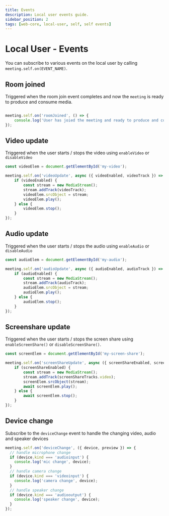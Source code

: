 ```yaml
---
title: Events
description: Local user events guide.
sidebar_position: 2
tags: [web-core, local-user, self, self events]
---
```



# Local User - Events

You can subscribe to various events on the local user by calling `meeting.self.on(EVENT_NAME)`.

## Room joined

Triggered when the room join event completes and now the `meeting` is ready to produce and consume media.

```js

meeting.self.on('roomJoined', () => {
    console.log('User has joied the meeting and ready to produce and consume media');
});
```

## Video update

Triggered when the user starts / stops the video using `enableVideo` or `disableVideo`

```js
const videoElem = document.getElementById('my-video');

meeting.self.on('videoUpdate', async ({ videoEnabled, videoTrack }) => {
    if (videoEnabled) {
        const stream = new MediaStream();
        stream.addTrack(videoTrack);
        videoElem.srcObject = stream;
        videoElem.play();
    } else {
        videoElem.stop();
    }
});
```

## Audio update

Triggered when the user starts / stops the audio using `enableAudio` or `disableAudio`

```js
const audioElem = document.getElementById('my-audio');

meeting.self.on('audioUpdate', async ({ audioEnabled, audioTrack }) => {
    if (audioEnabled) {
        const stream = new MediaStream();
        stream.addTrack(audioTrack);
        audioElem.srcObject = stream;
        audioElem.play();
    } else {
        audioElem.stop();
    }
});
```

## Screenshare update

Triggered when the user starts / stops the screen share using `enableScreenShare()` or `disableScreenShare()`.

```js
const screenElem = document.getElementById('my-screen-share');

meeting.self.on('screenShareUpdate', async ({ screenShareEnabled, screenShareTracks }) => {
    if (screenShareEnabled) {
        const stream = new MediaStream();
        stream.addTrack(screenShareTracks.video);
        screenElem.srcObject(stream);
        await screenElem.play();
    } else {
        await screenElem.stop();
    }
});
```

## Device change

Subscribe to the `deviceChange` event to handle the changing video, audio and speaker devices

```js
meeting.self.on('deviceChange', ({ device, preview }) => {
  // handle microphone change
  if (device.kind === 'audioinput') {
    console.log('mic change', device);
  }
  // handle camera change
  if (device.kind === 'videoinput') {
    console.log('camera change', device);
  }
  // handle speaker change
  if (device.kind === 'audiooutput') {
    console.log('speaker change', device);
  }
});
```
